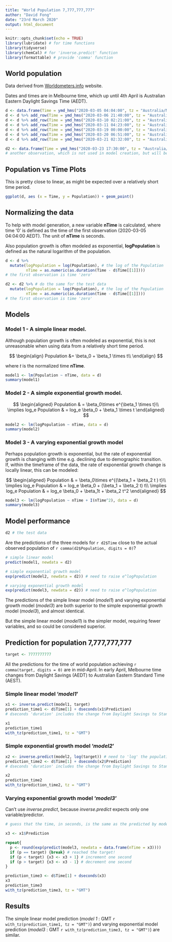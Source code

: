 ```yaml
---
title: "World Population 7,777,777,777"
author: "David Fong"
date: "23rd March 2020"
output: html_document
---
```


```r
knitr::opts_chunk$set(echo = TRUE)
library(lubridate) # for time functions
library(tidyverse)
library(chemCal) # for 'inverse.predict' function
library(formattable) # provide 'comma' function
```

## World population

Data derived from [Worldometers.info](https://www.worldometers.info/world-population/) website.

Dates and times are in Melbourne time, which up until 4th April is Australian Eastern Daylight Savings Time (AEDT).


```r
d <- data.frame(Time = ymd_hms("2020-03-05 04:04:00", tz = "Australia/Melbourne"), Population = 7768625956)
d <- d %>% add_row(Time = ymd_hms("2020-03-06 21:40:00", tz = "Australia/Melbourne"), Population = 7769011917)
d <- d %>% add_row(Time = ymd_hms("2020-03-10 02:21:00", tz = "Australia/Melbourne"), Population = 7769723385)
d <- d %>% add_row(Time = ymd_hms("2020-03-11 04:23:00", tz = "Australia/Melbourne"), Population = 7769964915)
d <- d %>% add_row(Time = ymd_hms("2020-03-19 00:00:00", tz = "Australia/Melbourne"), Population = 7771705611)
d <- d %>% add_row(Time = ymd_hms("2020-03-20 06:51:00", tz = "Australia/Melbourne"), Population = 7771991830)
d <- d %>% add_row(Time = ymd_hms("2020-03-21 02:32:00", tz = "Australia/Melbourne"), Population = 7772174460)

d2 <- data.frame(Time = ymd_hms("2020-03-23 17:30:00", tz = "Australia/Melbourne"), Population = 7772758654)
# another observation, which is not used in model creation, but will be used for model testing
```

## Population vs Time Plots

This is pretty close to linear, as might be expected over a relatively short time period.

```r
ggplot(d, aes (x = Time, y = Population)) + geom_point()
```

## Normalizing the data

To help with model generation, a new variable **nTime** is calculated, where time '0' is defined as the time of the first observation (2020-03-05 04:04:00 AEDT). The unit of **nTime** is seconds.

Also population growth is often modeled as exponential, **logPopulation** is defined as the natural logarithm of the population.

```r
d <- d %>%
  mutate(logPopulation = log(Population), # the log of the Population
         nTime = as.numeric(as.duration(Time - d$Time[[1]]))) 
# the first observation is time 'zero'

d2 <- d2 %>% # do the same for the test data
  mutate(logPopulation = log(Population), # the log of the Population
         nTime = as.numeric(as.duration(Time - d$Time[[1]]))) 
# the first observation is time 'zero'
```

## Models

### Model 1 - A simple linear model. 

Although population growth is often modeled as exponential, this is not unreasonable when using data from a relatively short time period.

$$
\begin{align}
Population &= \beta_0 + \beta_1 \times t\\
\end{align}
$$

where $t$ is the normalized time **nTime**.

```r
model1 <- lm(Population ~ nTime, data = d)
summary(model1)
```

### Model 2 - A simple exponential growth model.

$$
\begin{aligned}
Population & = \beta_0\times e^{\beta_1 \times t}\\
\implies log_e Population & = log_e \beta_0 + \beta_1 \times t
\end{aligned}
$$

```r
model2 <- lm(logPopulation ~ nTime, data = d)
summary(model2)
```

### Model 3 - A varying exponential growth model

Perhaps population growth is exponential, but the rate of exponential growth is changing with time e.g. declining due to demographic transition. If, within the timeframe of the data, the rate of exponential growth change is locally linear, this can be modeled:

$$
\begin{aligned}
Population & = \beta_0\times e^{(\beta_1 + \beta_2 t ) t}\\
\implies log_e Population & = log_e \beta_0 + (\beta_1 + \beta_2 t) t\\
\implies log_e Population & = log_e \beta_0 + \beta_1t + \beta_2 t^2
\end{aligned}
$$


```r
model3 <- lm(logPopulation ~ nTime + I(nTime^2), data = d)
summary(model3)
```

## Model performance

```r
d2 # the test data
```

Are the predictions of the three models for `r d2$Time` close to the actual
observed population of `r comma(d2$Population, digits = 0)`?

```r
# simple linear model
predict(model1, newdata = d2)
```
```r
# simple exponential growth model
exp(predict(model2, newdata = d2)) # need to raise e^logPopulation
```

```r
# varying exponential growth model
exp(predict(model3, newdata = d2)) # need to raise e^logPopulation
```

The predictions of the simple linear model (*model1*) and varying exponential growth model (*model3*) are both superior to the simple exponential growth model (*model3*), and almost identical.

But the simple linear model (*model1*) is the simpler model, requiring fewer variables, and so could be considered superior.

## Prediction for population 7,777,777,777

```r
target <- 7777777777
```

All the predictions for the time of world population achieving `r comma(target, digits = 0)` are in mid-April. In early April, Melbourne time changes from Daylight Savings (AEDT) to Australian Eastern Standard Time (AEST).

### Simple linear model '*model1*'

```r
x1 <- inverse.predict(model1, target)
prediction_time1 <- d$Time[1] + dseconds(x1$Prediction)
# dseconds 'duration' includes the change from Daylight Savings to Standard Time

x1
prediction_time1
with_tz(prediction_time1, tz = "GMT")
```

### Simple exponential growth model '*model2*'

```r
x2 <- inverse.predict(model2, log(target)) # need to 'log' the population
prediction_time2 <- d$Time[1] + dseconds(x2$Prediction)
# dseconds 'duration' includes the change from Daylight Savings to Standard Time

x2
prediction_time2
with_tz(prediction_time2, tz = "GMT")
```

### Varying exponential growth model '*model3*'

Can't use *inverse.predict*, because *inverse.predict* expects only one variable/predictor.

```r
# guess that the time, in seconds, is the same as the predicted by model1

x3 <- x1$Prediction

repeat{
  p <- round(exp(predict(model3, newdata = data.frame(nTime = x3))))
  if (p == target) {break} # reached the target!
  if (p < target) {x3 <- x3 + 1} # increment one second
  if (p > target) {x3 <- x3 - 1} # decrement one second
}

prediction_time3 <- d$Time[1] + dseconds(x3)
x3
prediction_time3
with_tz(prediction_time3, tz = "GMT")
```

## Results

The simple linear model prediction (*model 1* : GMT `r with_tz(prediction_time1, tz = "GMT")`)  and varying exponential model prediction (*model3* : GMT `r with_tz(prediction_time3, tz = "GMT")`) are similar.